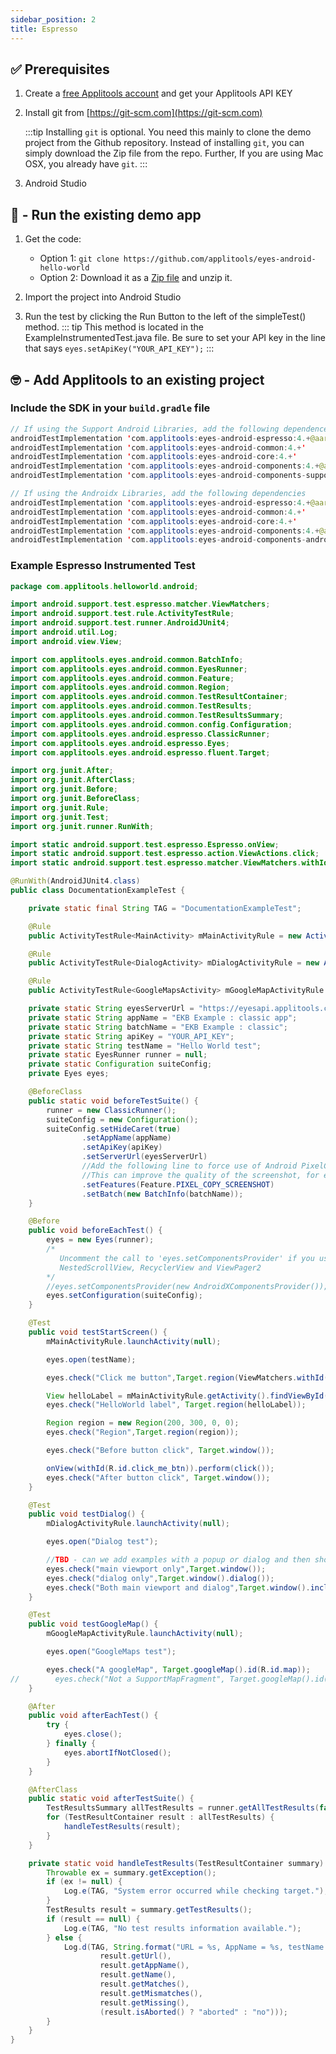 ```yaml
---
sidebar_position: 2
title: Espresso
---
```


## ✅ Prerequisites 

1. Create a [free Applitools account](https://applitools.com/users/register) and get your Applitools API KEY
  
2. Install git from [https://git-scm.com​](https://git-scm.com)

    :::tip
    Installing `git` is optional. You need this mainly to clone the demo project from the Github repository. Instead of installing `git`, you can simply download the Zip file from the repo. Further, If you are using Mac OSX, you already have `git`.
    ::: 

3. Android Studio

## 🚀 - Run the existing demo app 

1. Get the code:
    * Option 1: `git clone https://github.com/applitools/eyes-android-hello-world`
    * Option 2: Download it as a [Zip file](https://github.com/applitools/eyes-android-hello-world/archive/master.zip) and unzip it.
2. Import the project into Android Studio

3. Run the test by clicking the Run Button to the left of the simpleTest() method.
    ::: tip
    This method is located in the ExampleInstrumentedTest.java file. Be sure to set your API key in the line that says `eyes.setApiKey("YOUR_API_KEY");`
    :::

## 🤓 - Add Applitools to an existing project

### Include the SDK in your `build.gradle` file

```java
// If using the Support Android Libraries, add the following dependences
androidTestImplementation 'com.applitools:eyes-android-espresso:4.+@aar'
androidTestImplementation 'com.applitools:eyes-android-common:4.+'
androidTestImplementation 'com.applitools:eyes-android-core:4.+'
androidTestImplementation 'com.applitools:eyes-android-components:4.+@aar'
androidTestImplementation 'com.applitools:eyes-android-components-support:4.+@aar'
```

```java
// If using the Androidx Libraries, add the following dependencies
androidTestImplementation 'com.applitools:eyes-android-espresso:4.+@aar'
androidTestImplementation 'com.applitools:eyes-android-common:4.+'
androidTestImplementation 'com.applitools:eyes-android-core:4.+'
androidTestImplementation 'com.applitools:eyes-android-components:4.+@aar'
androidTestImplementation 'com.applitools:eyes-android-components-androidx:4.+@aar'
```

### Example Espresso Instrumented Test
```Java
package com.applitools.helloworld.android;

import android.support.test.espresso.matcher.ViewMatchers;
import android.support.test.rule.ActivityTestRule;
import android.support.test.runner.AndroidJUnit4;
import android.util.Log;
import android.view.View;

import com.applitools.eyes.android.common.BatchInfo;
import com.applitools.eyes.android.common.EyesRunner;
import com.applitools.eyes.android.common.Feature;
import com.applitools.eyes.android.common.Region;
import com.applitools.eyes.android.common.TestResultContainer;
import com.applitools.eyes.android.common.TestResults;
import com.applitools.eyes.android.common.TestResultsSummary;
import com.applitools.eyes.android.common.config.Configuration;
import com.applitools.eyes.android.espresso.ClassicRunner;
import com.applitools.eyes.android.espresso.Eyes;
import com.applitools.eyes.android.espresso.fluent.Target;

import org.junit.After;
import org.junit.AfterClass;
import org.junit.Before;
import org.junit.BeforeClass;
import org.junit.Rule;
import org.junit.Test;
import org.junit.runner.RunWith;

import static android.support.test.espresso.Espresso.onView;
import static android.support.test.espresso.action.ViewActions.click;
import static android.support.test.espresso.matcher.ViewMatchers.withId;

@RunWith(AndroidJUnit4.class)
public class DocumentationExampleTest {

    private static final String TAG = "DocumentationExampleTest";

    @Rule
    public ActivityTestRule<MainActivity> mMainActivityRule = new ActivityTestRule(MainActivity.class, false, false);

    @Rule
    public ActivityTestRule<DialogActivity> mDialogActivityRule = new ActivityTestRule(DialogActivity.class, false, false);

    @Rule
    public ActivityTestRule<GoogleMapsActivity> mGoogleMapActivityRule = new ActivityTestRule(GoogleMapsActivity.class, false, false);

    private static String eyesServerUrl = "https://eyesapi.applitools.com";
    private static String appName = "EKB Example : classic app";
    private static String batchName = "EKB Example : classic";
    private static String apiKey = "YOUR_API_KEY";
    private static String testName = "Hello World test";
    private static EyesRunner runner = null;
    private static Configuration suiteConfig;
    private Eyes eyes;

    @BeforeClass
    public static void beforeTestSuite() {
        runner = new ClassicRunner();
        suiteConfig = new Configuration();
        suiteConfig.setHideCaret(true)
                .setAppName(appName)
                .setApiKey(apiKey)
                .setServerUrl(eyesServerUrl)
                //Add the following line to force use of Android PixelCopy to obtain screenshots
                //This can improve the quality of the screenshot, for example to ensure rendering of the shadow layer.
                .setFeatures(Feature.PIXEL_COPY_SCREENSHOT)
                .setBatch(new BatchInfo(batchName));
    }

    @Before
    public void beforeEachTest() {
        eyes = new Eyes(runner);
        /*
           Uncomment the call to 'eyes.setComponentsProvider' if you use AndroidX components such as
           NestedScrollView, RecyclerView and ViewPager2
        */
        //eyes.setComponentsProvider(new AndroidXComponentsProvider());
        eyes.setConfiguration(suiteConfig);
    }

    @Test
    public void testStartScreen() {
        mMainActivityRule.launchActivity(null);

        eyes.open(testName);

        eyes.check("Click me button",Target.region(ViewMatchers.withId(R.id.click_me_btn)));

        View helloLabel = mMainActivityRule.getActivity().findViewById(R.id.hello_text_view);
        eyes.check("HelloWorld label", Target.region(helloLabel));

        Region region = new Region(200, 300, 0, 0);
        eyes.check("Region",Target.region(region));

        eyes.check("Before button click", Target.window());

        onView(withId(R.id.click_me_btn)).perform(click());
        eyes.check("After button click", Target.window());
    }

    @Test
    public void testDialog() {
        mDialogActivityRule.launchActivity(null);

        eyes.open("Dialog test");

        //TBD - can we add examples with a popup or dialog and then show the 3 possibilities of
        eyes.check("main viewport only",Target.window());
        eyes.check("dialog only",Target.window().dialog());
        eyes.check("Both main viewport and dialog",Target.window().includeAllLayers());
    }

    @Test
    public void testGoogleMap() {
        mGoogleMapActivityRule.launchActivity(null);

        eyes.open("GoogleMaps test");

        eyes.check("A googleMap", Target.googleMap().id(R.id.map));
//        eyes.check("Not a SupportMapFragment", Target.googleMap().id(R.id.map).isNotSupportGoogleMap());
    }

    @After
    public void afterEachTest() {
        try {
            eyes.close();
        } finally {
            eyes.abortIfNotClosed();
        }
    }

    @AfterClass
    public static void afterTestSuite() {
        TestResultsSummary allTestResults = runner.getAllTestResults(false);
        for (TestResultContainer result : allTestResults) {
            handleTestResults(result);
        }
    }

    private static void handleTestResults(TestResultContainer summary) {
        Throwable ex = summary.getException();
        if (ex != null) {
            Log.e(TAG, "System error occurred while checking target.");
        }
        TestResults result = summary.getTestResults();
        if (result == null) {
            Log.e(TAG, "No test results information available.");
        } else {
            Log.d(TAG, String.format("URL = %s, AppName = %s, testName = %s, matched = %d, mismatched = %d, missing = %d, aborted = %s",
                    result.getUrl(),
                    result.getAppName(),
                    result.getName(),
                    result.getMatches(),
                    result.getMismatches(),
                    result.getMissing(),
                    (result.isAborted() ? "aborted" : "no")));
        }
    }
}
```

<PartialOutro/>